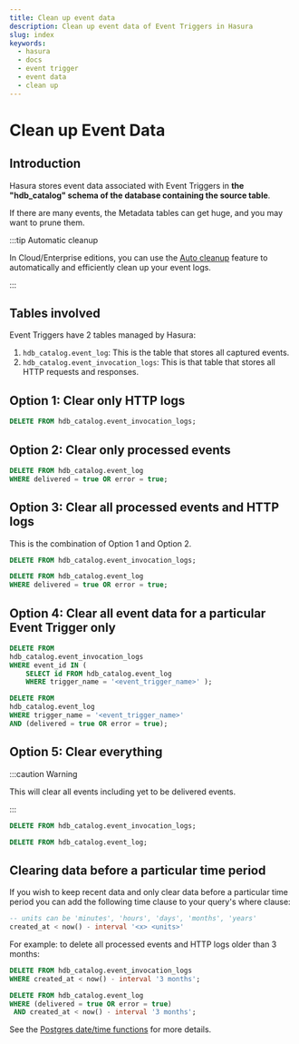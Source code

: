 ```yaml
---
title: Clean up event data
description: Clean up event data of Event Triggers in Hasura
slug: index
keywords:
  - hasura
  - docs
  - event trigger
  - event data
  - clean up
---
```


# Clean up Event Data

## Introduction

Hasura stores event data associated with Event Triggers in **the "hdb_catalog" schema of the database containing the source table**.

If there are many events, the Metadata tables can get huge, and you may want to prune them.

:::tip Automatic cleanup

In Cloud/Enterprise editions, you can use the [Auto cleanup](auto-cleanup.mdx) feature
to automatically and efficiently clean up your event logs.

:::

## Tables involved

Event Triggers have 2 tables managed by Hasura:

1.  `hdb_catalog.event_log`: This is the table that stores all captured
    events.
2.  `hdb_catalog.event_invocation_logs`: This is that table that stores
    all HTTP requests and responses.

## Option 1: Clear only HTTP logs

```sql
DELETE FROM hdb_catalog.event_invocation_logs;
```

## Option 2: Clear only processed events

```sql
DELETE FROM hdb_catalog.event_log
WHERE delivered = true OR error = true;
```

## Option 3: Clear all processed events and HTTP logs

This is the combination of Option 1 and Option 2.

```sql
DELETE FROM hdb_catalog.event_invocation_logs;

DELETE FROM hdb_catalog.event_log
WHERE delivered = true OR error = true;
```

## Option 4: Clear all event data for a particular Event Trigger only

```sql
DELETE FROM
hdb_catalog.event_invocation_logs
WHERE event_id IN (
    SELECT id FROM hdb_catalog.event_log
    WHERE trigger_name = '<event_trigger_name>' );

DELETE FROM
hdb_catalog.event_log
WHERE trigger_name = '<event_trigger_name>'
AND (delivered = true OR error = true);
```

## Option 5: Clear everything

:::caution Warning

This will clear all events including yet to be delivered events.

:::

```sql
DELETE FROM hdb_catalog.event_invocation_logs;

DELETE FROM hdb_catalog.event_log;
```

## Clearing data before a particular time period

If you wish to keep recent data and only clear data before a particular
time period you can add the following time clause to your query's where
clause:

```sql
-- units can be 'minutes', 'hours', 'days', 'months', 'years'
created_at < now() - interval '<x> <units>'
```

For example: to delete all processed events and HTTP logs older than 3
months:

```sql
DELETE FROM hdb_catalog.event_invocation_logs
WHERE created_at < now() - interval '3 months';

DELETE FROM hdb_catalog.event_log
WHERE (delivered = true OR error = true)
 AND created_at < now() - interval '3 months';
```

See the [Postgres date/time functions](https://www.postgresql.org/docs/current/functions-datetime.html)
for more details.
